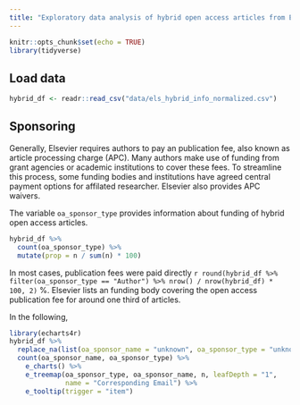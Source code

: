 ```yaml
---
title: "Exploratory data analysis of hybrid open access articles from Elsevier"
---
```


```r
knitr::opts_chunk$set(echo = TRUE)
library(tidyverse)
```

## Load data

```r
hybrid_df <- readr::read_csv("data/els_hybrid_info_normalized.csv")
```

## Sponsoring 

Generally, Elsevier requires authors to pay an publication fee, also known as article processing charge (APC). Many authors make use of funding from grant agencies or academic institutions to cover these fees. To streamline this process, some funding bodies and institutions have agreed central payment options for affilated researcher. Elsevier also provides APC waivers.

The variable `oa_sponsor_type` provides information about funding of hybrid open access articles.

```r
hybrid_df %>%
  count(oa_sponsor_type) %>%
  mutate(prop = n / sum(n) * 100)
```

In most cases, publication fees were paid directly `r round(hybrid_df %>% filter(oa_sponsor_type == "Author") %>% nrow() / nrow(hybrid_df) * 100, 2)` %. Elsevier lists an funding body covering the open access publication fee for around one third of articles. 

In the following, 

```r
library(echarts4r)
hybrid_df %>% 
  replace_na(list(oa_sponsor_name = "unknown", oa_sponsor_type = "unknown")) %>%
  count(oa_sponsor_name, oa_sponsor_type) %>%
    e_charts() %>%
    e_treemap(oa_sponsor_type, oa_sponsor_name, n, leafDepth = "1",
              name = "Corresponding Email") %>%
    e_tooltip(trigger = "item")
```

